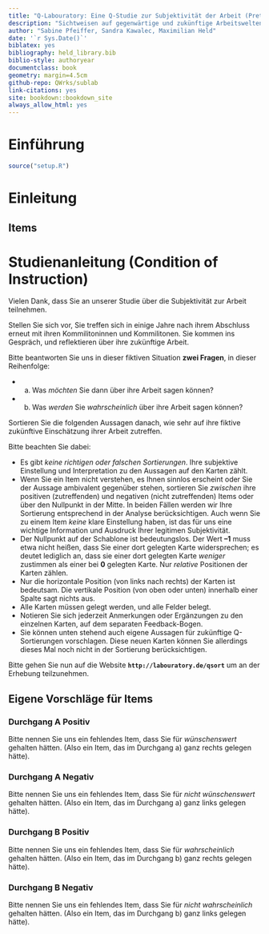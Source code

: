 ```yaml
--- 
title: "Q-Labouratory: Eine Q-Studie zur Subjektivität der Arbeit (Pretest)"
description: "Sichtweisen auf gegenwärtige und zukünftige Arbeitswelten"
author: "Sabine Pfeiffer, Sandra Kawalec, Maximilian Held"
date: '`r Sys.Date()`'
biblatex: yes
bibliography: held_library.bib
biblio-style: authoryear
documentclass: book
geometry: margin=4.5cm
github-repo: QWrks/sublab
link-citations: yes
site: bookdown::bookdown_site
always_allow_html: yes
---
```

  
# Einführung

```r
source("setup.R")
```

# Einleitung

## Items


# Studienanleitung (Condition of Instruction)

Vielen Dank, dass Sie an unserer Studie über die Subjektivität zur Arbeit teilnehmen.

<!-- Bitte klicken Sie auf den "Fortsetzen"-Button. -->

Stellen Sie sich vor, Sie treffen sich in einige Jahre nach ihrem Abschluss erneut mit ihren Kommilitoninnen und Kommilitonen.
Sie kommen ins Gespräch, und reflektieren über ihre zukünftige Arbeit.

Bitte beantworten Sie uns in dieser fiktiven Situation **zwei Fragen**, in dieser Reihenfolge:

- a) Was *möchten* Sie dann über ihre Arbeit sagen können?
- b) Was *werden* Sie *wahrscheinlich* über ihre Arbeit sagen können?

Sortieren Sie die folgenden Aussagen danach, wie sehr auf ihre fiktive zukünftive Einschätzung ihrer Arbeit zutreffen.


<!-- Bitte gehen Sie dabei wie folgt vor: -->

<!-- 1. Lesen Sie alle Karten einmal durch. -->
<!-- 2. Sortieren Sie die Karten grob in drei Kategorien. -->
<!-- 	Die Kategorien müssen *nicht* gleich groß sein. -->
<!-- 	1. Karten, dessen Inhalt Sie eher für unzutreffend halten, legen Sie auf einem Stapel rechts von der Schablone ab. -->
<!-- 	2. Karten, dessen Inhalt Sie eher für zutreffend halten, legen Sie auf einen Stapel links von der Schablone ab. -->
<!-- 	3. Karten, dessen Inhalt Sie neutral gegenüberstehen, widersprüchliche Reaktionen haben oder die Sie nicht verstehen legen Sie vor Ihnen über der Schablone ab. -->
<!-- 3. Konzentrieren Sie sich auf die Karten aus Kategorie **a**.  -->
<!-- 	Sortieren Sie die Karten nach dem Grad ihrer Zustimmung. -->
<!-- 	Beginnen Sie mit den Karten, denen Sie am meisten zustimmen und belegen Sie entsprechend die Felder vom rechten Rand der Schablone ausgehend. -->
<!-- 4. Wenn Sie mit den Karten der Kategorie **a** fertig sind, tragen Sie die Umrisse der ausgefüllten Felder in die beiliegende Tabelle ein. -->
<!-- 5. Machen Sie mit den Karten aus Kategorie **b** weiter. -->
<!-- 	Verfahren Sie wie in Schritt 3; beginnend mit den Karten deren Inhalt Sie am meisten ablehnen. -->
<!-- 	Belegen Sie mit diesen die Felder ausgehend vom linken Rand der Schablone. -->
<!-- 6. Tragen Sie erneut die entstandenen Umrisse in die beiliegende Tabelle ein. -->
<!-- 7. Verteilen Sie die verbleibenden Karten aus Kategorie **c** auf die leeren Felder entsprechend Ihrem Grad der Zustimmung. -->
<!-- 8. Kontrollieren Sie noch einmal die Verteilung aller Karten und nehmen Sie bei Bedarf Änderungen vor. -->
<!-- 9. Notieren Sie die Position der Karten anhand der Kennungen (etwa: `C21`) in der beiligenden Tabelle und benachrichtigen Sie den Umfrageleiter. -->


Bitte beachten Sie dabei:

- Es gibt *keine richtigen oder falschen Sortierungen*.
	Ihre subjektive Einstellung und Interpretation zu den Aussagen auf den Karten zählt.
- Wenn Sie ein Item nicht verstehen, es Ihnen sinnlos erscheint oder Sie der Aussage ambivalent gegenüber stehen, sortieren Sie *zwischen* ihre positiven (zutreffenden) und negativen (nicht zutreffenden) Items oder über den Nullpunkt in der Mitte.
  In beiden Fällen werden wir Ihre Sortierung entsprechend in der Analyse berücksichtigen.
  Auch wenn Sie zu einem Item *keine* klare Einstellung haben, ist das für uns eine wichtige Information und Ausdruck Ihrer legitimen Subjektivität.
- Der Nullpunkt auf der Schablone ist bedeutungslos.
	Der Wert **–1** muss etwa nicht heißen, dass Sie einer dort gelegten Karte widersprechen; es deutet lediglich an, dass sie einer dort gelegten Karte *weniger* zustimmen als einer bei **0** gelegten Karte.
	Nur *relative* Positionen der Karten zählen.
- Nur die horizontale Position (von links nach rechts) der Karten ist bedeutsam.
	Die vertikale Position (von oben oder unten) innerhalb einer Spalte sagt nichts aus.
- Alle Karten müssen gelegt werden, und alle Felder belegt.
- Notieren Sie sich jederzeit Anmerkungen oder Ergänzungen zu den einzelnen Karten, auf dem separaten Feedback-Bogen.
- Sie können unten stehend auch eigene Aussagen für zukünftige Q-Sortierungen vorschlagen.
	Diese neuen Karten können Sie allerdings dieses Mal noch nicht in der Sortierung berücksichtigen.

Bitte gehen Sie nun auf die Website **`http://labouratory.de/qsort`** um an der Erhebung teilzunehmen.

\newpage

## Eigene Vorschläge für Items


### Durchgang A Positiv

Bitte nennen Sie uns ein fehlendes Item, dass Sie für *wünschenswert* gehalten hätten.
(Also ein Item, das im Durchgang a) ganz rechts gelegen hätte).

\vspace{70pt}

### Durchgang A Negativ

Bitte nennen Sie uns ein fehlendes Item, dass Sie für *nicht wünschenswert* gehalten hätten.
(Also ein Item, das im Durchgang a) ganz links gelegen hätte).

\vspace{70pt}

### Durchgang B Positiv

Bitte nennen Sie uns ein fehlendes Item, dass Sie für *wahrscheinlich* gehalten hätten.
(Also ein Item, das im Durchgang b) ganz rechts gelegen hätte).

\vspace{70pt}

### Durchgang B Negativ

Bitte nennen Sie uns ein fehlendes Item, dass Sie für *nicht wahrscheinlich* gehalten hätten.
(Also ein Item, das im Durchgang b) ganz links gelegen hätte).

\vspace{70pt}
